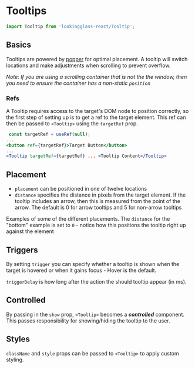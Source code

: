 
<Meta title="Components/Tooltip" component={Tooltip} argTypes={stories.argTypes} />

# Tooltips

<Description of={Tooltip} />

```js
import Tooltip from 'lookingglass-react/Tooltip';
```

<Canvas>
    <Story story={stories.AllProps} name="All Props" />
</Canvas>

<ArgsTable story="All Props" />

## Basics

Tooltips are powered by [popper](https://popper.js.org/) for optimal placement. A tooltip will switch locations and make adjustments when scrolling to prevent overflow.

<Canvas>
    <Story story={stories.Scrolling} />
</Canvas>

_Note: If you are using a scrolling container that is not the the window, then you need to ensure the
container has a non-static `position`_

### Refs

A Tooltip requires access to the target's DOM node to position correctly, so the first step of setting up is to get a ref to the target element. This ref can then be passed to `<Tooltip>` using the `targetRef` prop.

```jsx
 const targetRef = useRef(null);
...
<button ref={targetRef}>Target Button</button>
...
<Tooltip targetRef={targetRef} ... >Tooltip Content</Tooltip>
```

## Placement

-   `placement` can be positioned in one of twelve locations
-   `distance` specifies the distance in pixels from the target element. If the tooltip includes an arrow, then this is measured from the point of the arrow.
    The default is 0 for arrow tooltips and 5 for non-arrow tooltips

Examples of some of the different placements. The `distance` for the "bottom" example is set to `0` - notice how this positions the tooltip right up against the element

<Canvas>
    <Story story={stories.Placements} />
</Canvas>

## Triggers

By setting `trigger` you can specify whether a tooltip is shown when the target is hovered or when it gains focus - Hover is the default.

`triggerDelay` is how long after the action the should tooltip appear (in ms).

<Canvas>
    <Story story={stories.Triggers} />
</Canvas>

## Controlled

By passing in the `show` prop, `<Tooltip>` becomes a **_controlled_** component. This passes responsibility for showing/hiding the tooltip to the user.

<Canvas>
    <Story story={stories.Controlled} />
</Canvas>

## Styles

`className` and `style` props can be passed to `<Tooltip>` to apply custom styling.

<Canvas>
    <Story story={stories.Styled} />
</Canvas>
